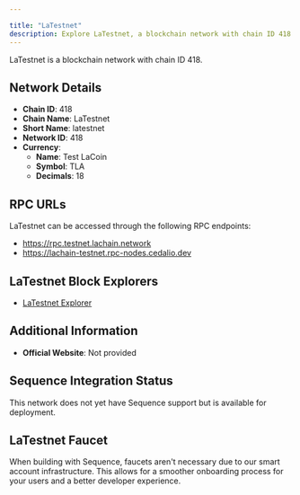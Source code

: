 ```yaml
---

title: "LaTestnet"
description: Explore LaTestnet, a blockchain network with chain ID 418. Learn about its native currency, Test LaCoin, and how to interact with the network.
---
```




LaTestnet is a blockchain network with chain ID 418.

## Network Details

- **Chain ID**: 418
- **Chain Name**: LaTestnet
- **Short Name**: latestnet
- **Network ID**: 418
- **Currency**: 
  - **Name**: Test LaCoin
  - **Symbol**: TLA
  - **Decimals**: 18

## RPC URLs

LaTestnet can be accessed through the following RPC endpoints:

- https://rpc.testnet.lachain.network
- https://lachain-testnet.rpc-nodes.cedalio.dev

## LaTestnet Block Explorers

- [LaTestnet Explorer](https://testexplorer.lachain.network)

## Additional Information

- **Official Website**: Not provided

## Sequence Integration Status

This network does not yet have Sequence support but is available for deployment.

## LaTestnet Faucet

When building with Sequence, faucets aren't necessary due to our smart account infrastructure. This allows for a smoother onboarding process for your users and a better developer experience.
